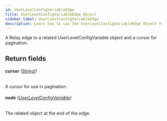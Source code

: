 ```yaml
---
id: UserLevelConfigVariableEdge
title: UserLevelConfigVariableEdge Object
sidebar_label: UserLevelConfigVariableEdge
description: Learn how to use the UserLevelConfigVariableEdge Object for 's API.
---
```


A Relay edge to a related UserLevelConfigVariable object and a cursor for pagination.

## Return fields

###### <b>cursor</b> ([String!](api/schema/scalar/String.mdx))

A cursor for use in pagination.

###### <b>node</b> ([UserLevelConfigVariable](api/schema/object/UserLevelConfigVariable.mdx))

The related object at the end of the edge.
